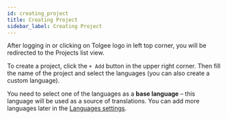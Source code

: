 ```yaml
---
id: creating_project
title: Creating Project
sidebar_label: Creating Project
---
```



After logging in or clicking on Tolgee logo in left top corner, you will be redirected to the Projects list view.

To create a project, click the `+ Add` button in the upper right corner. Then fill the name of the project and select the languages (you can also create a custom language).

You need to select one of the languages as a **base language** – this language will be used as a source of translations. You can add more languages later in the [Languages settings](/platform/projects_and_organizations/languages#languages-settings).

<ScreenRecording>
  <source src="/create-project.mov" />
</ScreenRecording>
